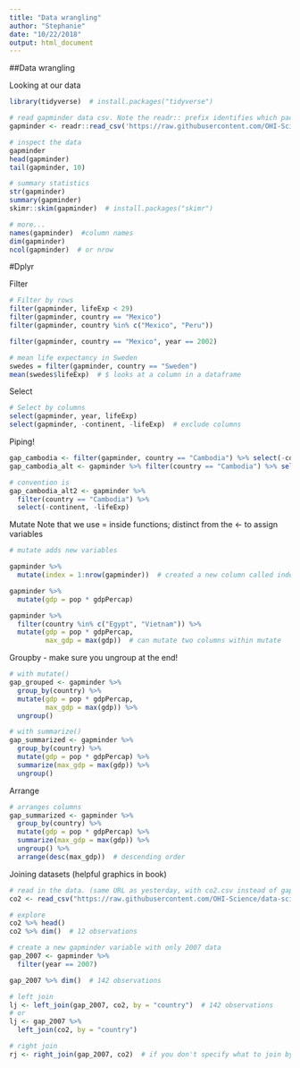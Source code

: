 ```yaml
---
title: "Data wrangling"
author: "Stephanie"
date: "10/22/2018"
output: html_document
---
```


##Data wrangling

Looking at our data

```r
library(tidyverse)  # install.packages("tidyverse")

# read gapminder data csv. Note the readr:: prefix identifies which package it's in
gapminder <- readr::read_csv('https://raw.githubusercontent.com/OHI-Science/data-science-training/master/data/gapminder.csv')

# inspect the data
gapminder
head(gapminder)
tail(gapminder, 10)

# summary statistics
str(gapminder)
summary(gapminder)
skimr::skim(gapminder)  # install.packages("skimr")

# more...
names(gapminder)  #column names
dim(gapminder)
ncol(gapminder)  # or nrow
```

#Dplyr

Filter

```r
# Filter by rows
filter(gapminder, lifeExp < 29)
filter(gapminder, country == "Mexico")
filter(gapminder, country %in% c("Mexico", "Peru"))

filter(gapminder, country == "Mexico", year == 2002)

# mean life expectancy in Sweden
swedes = filter(gapminder, country == "Sweden")
mean(swedes$lifeExp)  # $ looks at a column in a dataframe
```

Select

```r
# Select by columns
select(gapminder, year, lifeExp)
select(gapminder, -continent, -lifeExp)  # exclude columns
```

Piping!

```r
gap_cambodia <- filter(gapminder, country == "Cambodia") %>% select(-continent, -lifeExp)
gap_cambodia_alt <- gapminder %>% filter(country == "Cambodia") %>% select(-continent, -lifeExp)

# convention is
gap_cambodia_alt2 <- gapminder %>%
  filter(country == "Cambodia") %>%
  select(-continent, -lifeExp)
```

Mutate
Note that we use = inside functions; distinct from the <- to assign variables

```r
# mutate adds new variables

gapminder %>%
  mutate(index = 1:nrow(gapminder))  # created a new column called index that has numbers from 1 to the length of gapminder

gapminder %>%
  mutate(gdp = pop * gdpPercap)

gapminder %>% 
  filter(country %in% c("Egypt", "Vietnam")) %>%
  mutate(gdp = pop * gdpPercap,
         max_gdp = max(gdp))  # can mutate two columns within mutate
```

Groupby - make sure you ungroup at the end!

```r
# with mutate()
gap_grouped <- gapminder %>% 
  group_by(country) %>% 
  mutate(gdp = pop * gdpPercap,
         max_gdp = max(gdp)) %>% 
  ungroup()

# with summarize()
gap_summarized <- gapminder %>% 
  group_by(country) %>% 
  mutate(gdp = pop * gdpPercap) %>% 
  summarize(max_gdp = max(gdp)) %>%
  ungroup()
```

Arrange

```r
# arranges columns
gap_summarized <- gapminder %>% 
  group_by(country) %>% 
  mutate(gdp = pop * gdpPercap) %>% 
  summarize(max_gdp = max(gdp)) %>%
  ungroup() %>% 
  arrange(desc(max_gdp))  # descending order
```

Joining datasets
(helpful graphics in book)

```r
# read in the data. (same URL as yesterday, with co2.csv instead of gapminder.csv)
co2 <- read_csv("https://raw.githubusercontent.com/OHI-Science/data-science-training/master/data/co2.csv")

# explore
co2 %>% head()
co2 %>% dim()  # 12 observations

# create a new gapminder variable with only 2007 data
gap_2007 <- gapminder %>% 
  filter(year == 2007)

gap_2007 %>% dim()  # 142 observations

# left join
lj <- left_join(gap_2007, co2, by = "country")  # 142 observations
# or
lj <- gap_2007 %>% 
  left_join(co2, by = "country")

# right join
rj <- right_join(gap_2007, co2)  # if you don't specify what to join by, it will guess
```

